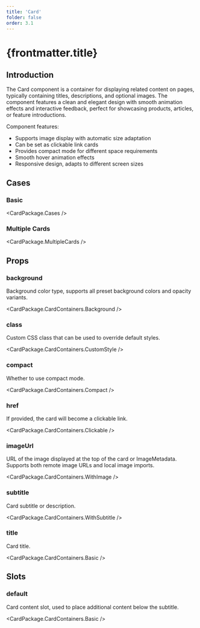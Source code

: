 ```yaml
---
title: 'Card'
folder: false
order: 3.1
---
```



# {frontmatter.title}

## Introduction

The Card component is a container for displaying related content on pages, typically containing titles, descriptions, and optional images. The component features a clean and elegant design with smooth animation effects and interactive feedback, perfect for showcasing products, articles, or feature introductions.

Component features:

- Supports image display with automatic size adaptation
- Can be set as clickable link cards
- Provides compact mode for different space requirements
- Smooth hover animation effects
- Responsive design, adapts to different screen sizes

## Cases

### Basic

<CardPackage.Cases />

### Multiple Cards

<CardPackage.MultipleCards />

## Props

### background

Background color type, supports all preset background colors and opacity variants.

<CardPackage.CardContainers.Background />

### class

Custom CSS class that can be used to override default styles.

<CardPackage.CardContainers.CustomStyle />

### compact

Whether to use compact mode.

<CardPackage.CardContainers.Compact />

### href

If provided, the card will become a clickable link.

<CardPackage.CardContainers.Clickable />

### imageUrl

URL of the image displayed at the top of the card or ImageMetadata. Supports both remote image URLs and local image imports.

<CardPackage.CardContainers.WithImage />

### subtitle

Card subtitle or description.

<CardPackage.CardContainers.WithSubtitle />

### title

Card title.

<CardPackage.CardContainers.Basic />

## Slots

### default

Card content slot, used to place additional content below the subtitle.

<CardPackage.CardContainers.Basic />
